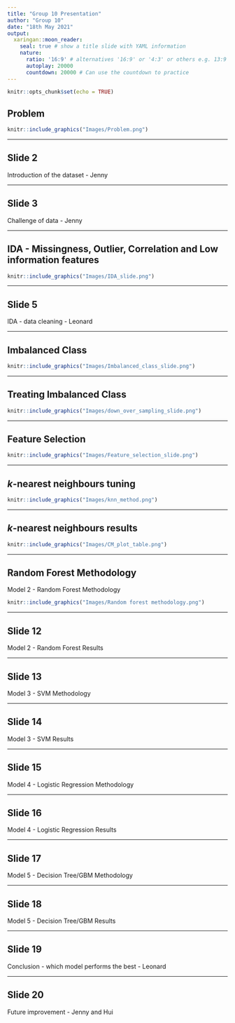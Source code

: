 ---
title: "Group 10 Presentation"
author: "Group 10"
date: "18th May 2021"
output: 
  xaringan::moon_reader:
    seal: true # show a title slide with YAML information
    nature:
      ratio: '16:9' # alternatives '16:9' or '4:3' or others e.g. 13:9
      autoplay: 20000
      countdown: 20000 # Can use the countdown to practice
---

```{r setup, include=FALSE}
knitr::opts_chunk$set(echo = TRUE)
```

## Problem

<!-- The prevalence of diabetes is growing rapidly all over the world. -->

<!-- Hospitalized diabetes patients have a higher risk of hospital readmission after discharge from hospital. -->

<!-- This generates significant burden to the patients and the health care system. -->

<!-- Identifying this group of patients will improve the management of the high readmission rate. -->


```{r, out.width = "700px", echo=FALSE, fig.align="center"}
knitr::include_graphics("Images/Problem.png")
```


---


## Slide 2

Introduction of the dataset - Jenny

---


## Slide 3

Challenge of data - Jenny

---


## IDA - Missingness, Outlier, Correlation and Low information features

```{r, out.width = "900px", echo=FALSE, fig.align="center"}
knitr::include_graphics("Images/IDA_slide.png")
```

---


## Slide 5

IDA - data cleaning - Leonard

---


## Imbalanced Class

```{r, out.width = "900px", echo=FALSE, fig.align="center"}
knitr::include_graphics("Images/Imbalanced_class_slide.png")
```

---


## Treating Imbalanced Class

```{r, out.width = "900px", echo=FALSE, fig.align="center"}
knitr::include_graphics("Images/down_over_sampling_slide.png")
```

---

## Feature Selection

```{r, out.width = "900px", echo=FALSE, fig.align="center"}
knitr::include_graphics("Images/Feature_selection_slide.png")
```

---

## *k*-nearest neighbours tuning

<!-- Speech (to delete): We first consider the k Nearest Neighbours method. -->
<!-- To tune the hyperparameter k for best accuracy while minimizing computational time, we adopt the heuristic that the best k is approximately equal to root N where N is the number of points. -->
<!-- By iterating around this value, we obtain our best k estimate. -->

```{r, out.width = "900px", echo=FALSE, fig.align="center"}
knitr::include_graphics("Images/knn_method.png")
```

---

## *k*-nearest neighbours results

<!-- Looking at this heatmap visualisation of the confusion matrix, we find that the kNN model fails to predict any instances of the ‘<30’ class in the test set.  -->
<!-- Second, the model fails to be sensitive to readmissions, which is critical to the goal of our project. -->

```{r, out.width = "1200px", echo=FALSE, fig.align="center"}
knitr::include_graphics("Images/CM_plot_table.png")
```

---

## Random Forest Methodology

Model 2 - Random Forest
Methodology

<!-- Then we built a random forest model, we firstly tried different dataset to balance the class, and found only down sample data was able to pick up the minority class group. Then we tried different functions and features, and performed hyper-parameter tuning. (with or without: The red highlights indicate tests with best performance.) -->

```{r, out.width = "1200px", echo=FALSE, fig.align="center"}
knitr::include_graphics("Images/Random forest methodology.png")
```

---

## Slide 12

Model 2 - Random Forest
Results

---

## Slide 13

Model 3 - SVM
Methodology

---

## Slide 14

Model 3 - SVM
Results

---

## Slide 15

Model 4 - Logistic Regression
Methodology

---

## Slide 16

Model 4 - Logistic Regression
Results

---

## Slide 17

Model 5 - Decision Tree/GBM
Methodology

---

## Slide 18

Model 5 - Decision Tree/GBM
Results

---

## Slide 19

Conclusion - which model performs the best - Leonard

---

## Slide 20

Future improvement - Jenny and Hui






